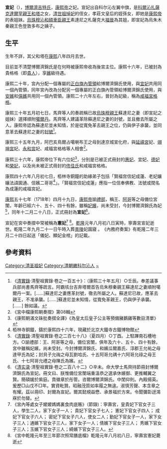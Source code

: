 '''宣妃'''（{{bd|17世纪||1736年|9月12日}}），[[博爾濟吉特氏|博爾濟吉特氏]]，[[康熙帝|康熙帝]]之妃。宣妃出自科尔沁左翼中旗，是[[科爾沁扎薩克達爾罕親王|科爾沁扎薩克達爾罕親王]][[和塔|和塔]]之女，[[顺治帝|清世祖]][[悼妃|悼妃]]的侄女，孝莊文皇后的姪孫女，即她是[[康熙帝|康熙帝]]的表姐妹。[[扎萨克车臣亲王|烏珠穆沁和碩車臣親王]]素達尼之札薩克大[[福晉|福晉]]為其姐，即宣妃為烏朱木秦親王色登敦多布之姨子。

==生平==
生年不詳，其父和塔在[[康熙|康熙]]八年四月去世。

目前並不清楚博爾濟錦氏是在何時被康熙帝收為後宮主位。康熙十六年，已被封為貴格格（即[[貴人|貴人]]），享[[嬪|嬪]]級待遇。

康熙二十年，宮內分配一個專屬的[[正白旗|正白旗]][[內管領|內管領]]給博爾濟錦氏使用，與[[宜妃_(康熙帝)|宜妃]]共用同一個內管領，同年宮內改為分配另一個專屬的正白旗內管領給博爾濟錦氏使用，與[[安嬪_(康熙帝)|安嬪]]和[[僖嬪_(康熙帝)|僖嬪]]共用同一個內管領。康熙二十六年左右，晉封為妃級，稱為[[咸福宮|咸福宮]][[格格|格格]]。

康熙三十年五月初七日，馬齊等人的奏疏稱已故[[扎薩克車臣親王|烏珠穆親王]]蘇達尼之妻（即宣妃之姐妹）選擇順附[[噶爾丹|噶爾丹]]。馬齊等人建議革除蘇達尼之妻的封號，並且撤去所屬之人。康熙帝認為蘇達尼並未知情，於是從寬免革去親王之位，仍與伊子承襲，並同意革去蘇達尼之妻的[[封號|封號]]<ref>《[[清實錄|清實錄]]·清聖祖實錄·卷之一百五十》：（康熙三十年五月）○壬辰。奉差議事兵部尚書馬齊等疏言。阿霸垓台吉奔塔爾首告烏朱穆秦親王蘇達尼之妻順附噶爾丹一案。[......]蘇達尼之妻應革封號，徹去所屬之人。蘇達尼已故，應革去親王，不准承襲。[......]蘇達尼並未知情，從寬免革親王，仍與伊子承襲。[......] 餘如議。</ref>。

康熙三十五年九月，阿巴亥鳥爾占噶喇布王之母到達京城宣化府，與[[延禧宮|延禧宮]]妃、[[翊坤宮|翊坤宮]]妃、[[永和宮|永和宮]]妃、咸福宮格格等人相會<ref>《宮中檔康熙朝奏摺》第08輯</ref>。

康熙三十六年，康熙帝位下有六位妃<ref> 《康熙朝滿文硃批奏摺全譯》《為皇太后皇子公主等預備豬鵝雞等數目清單》</ref>，分別是已被正式冊封的[[惠妃_(康熙帝)|惠妃]]、宜妃、[[孝恭仁皇后|德妃]]和[[榮妃_(康熙帝)|榮妃]]，以及尚未被正式冊封的[[愨惠皇貴妃|佟佳氏]]和咸福宮格格。

康熙四十六年八月初七日，栢林寺銅鐘的助緣弟子包括「賢福宫信妃成蓮、老妃孃孃法諱圎通、信嬪二哥哥<ref>栢林寺銅鐘，鑄於康熙四十六年，現藏於北京大鐘寺古鐘博物館</ref>」。「賢福宫信妃成蓮」應指一位信奉佛教、法號或閏名為成蓮的咸福宮妃。

[[康熙|康熙]]五十七年（1718年）四月十九日，[[康熙帝|康熙帝]]諭[[禮部|禮部]]，稱王、[[阿哥|阿哥]]等之母備位宮闈，年齡已經六十、五十、四十有餘，雖稱[[妃嬪|妃嬪]]，尚未受封，今封博爾濟錦氏為妃<ref name="a1">《[[清實錄|清實錄]]·清聖祖實錄·卷之二百七十八》（夏四月）○丁酉。上駐蹕南石槽地方。○諭禮部：王、阿哥等之母，備位宮闈，俱年及六十、五十、四十有餘，宮中雖稱妃嬪，尚未受封。今封博爾濟錦氏、和嬪瓜爾嘉氏、淳郡王允祐之母達甲氏為妃；封貝子允祹之母瓦劉哈氏、十五阿哥允禑十六阿哥允祿之母王氏、十七阿哥允禮之母陳氏為嬪。</ref>，同年十二月二十八日，正式冊封為'''宣妃'''<ref>《[[清实录|清实录]]·清聖祖實錄·卷之二百八十二》○辛未。命大學士馬齊持節冊封博爾濟錦氏為宣妃。冊文曰、朕惟備位宮闈端重溫恭之選承休嬪御、更推輔翼之賢。簡碩媛於紫庭。賁徽章於彤管。咨爾博爾濟錦氏。中閨仰則。內殿揚英。爰歷□山戊不□年。實資毗贊。昭融茂質如率履之無違。淑慎芳聲、本含章之有耀。茲以冊印、封爾為宣妃。爾其懿規益懋、承景福於方來。令聞彌彰迓鴻庥於勿替。</ref>。

宣妃在宮中奏摺中常被稱為'''憲妃'''<ref>《宮內等處女子嬤嬤媽媽裏食肉底賬》（節錄)：寧壽宮，皇貴妃下官女子三人，學生二人，家下女子一人； 貴妃下官女子七人； 憲妃下官女子四人； 成妃下官女子六人； 密妃下官女子六人，使女二人；勤妃下官女子一人，家下女子三人；通嬪下官女子三人，家下女子一人；倩嬪下官女子三人； 秀嬪下官女子三人；玉嬪下官女子三人；綺嬪下官女子三人。</ref> <ref>《宮中乾隆元年至三年節次照常膳底檔》乾隆元年八月初八日，寧壽宮憲妃薨逝</ref>。[[乾隆|乾隆]]元年八月初八日寅時，寧壽宮宣妃逝世。乾隆二年九月二十一日午時入葬[[清景陵|景陵]]妃園寢 。 ​《內務府奏案》有乾隆二年三月二十四日起送「儀妃、顯妃金棺」的記載。

== 參考資料 ==
{{Reflist|2}}
{{清圣祖皇室}}
[[Category:清圣祖妃|Category:清圣祖妃]]
[[Category:清朝嫩科尔沁人|Category:清朝嫩科尔沁人]]
[[Category:博爾濟吉特氏|~]]
